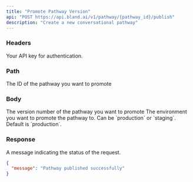 ```yaml
---
title: "Promote Pathway Version" 
api: "POST https://api.bland.ai/v1/pathway/{pathway_id}/publish"
description: "Create a new conversational pathway"
---
```


### Headers
<ParamField header="authorization" type="string" required>
  Your API key for authentication.
</ParamField>

### Path

<ParamField path="pathway_id" type="string" required>
    The ID of the pathway you want to promote
</ParamField>

### Body

<ParamField body="version_id" type="number" required>
The version number of the pathway you want to promote
</ParamField>

<ParamField body="environment" type="string">
    The environment you want to promote the pathway to. Can be `production` or `staging`. Default is `production`.
</ParamField>



### Response

<ResponseField name="message" type="string">
    A message indicating the status of the request.
</ResponseField>
<ResponseExample>

```json Response
{
  "message": "Pathway published successfully"
}
```
</ResponseExample>